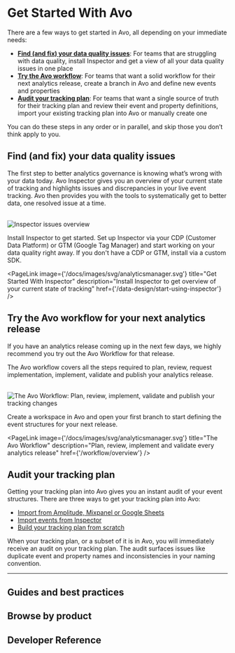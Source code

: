 

# Get Started With Avo

There are a few ways to get started in Avo, all depending on your immediate needs:
- [**Find (and fix) your data quality issues**](#find-and-fix-your-data-quality-issues): For teams that are struggling with data quality, install Inspector and get a view of all your data quality issues in one place
- [**Try the Avo workflow**](#try-the-avo-workflow-for-your-next-analytics-release): For teams that want a solid workflow for their next analytics release, create a branch in Avo and define new events and properties
- [**Audit your tracking plan**](#audit-your-tracking-plan): For teams that want a single source of truth for their tracking plan and review their event and property definitions, import your existing tracking plan into Avo or manually create one

You can do these steps in any order or in parallel, and skip those you
don’t think apply to you.

## Find (and fix) your data quality issues

The first step to better analytics governance is knowing what’s wrong with your data today. Avo Inspector gives you an overview of your current state of tracking
and highlights issues and discrepancies in your live event tracking. Avo then provides you with the tools to systematically get to better data, one resolved issue at a time. 

<br />
<Zoom>
  <Image
    src="/docs/images/inspector/inspector-issues-overview.png"
    width={3776}
    height={2263}
    alt="Inspector issues overview"
  />
</Zoom>

Install Inspector to get started. Set up Inspector via your CDP (Customer Data Platform) or GTM  (Google Tag Manager) and start working on your data quality right away. If you don't have a CDP or GTM, install via a custom SDK.

<PageLink
  image={'/docs/images/svg/analyticsmanager.svg'}
  title="Get Started With Inspector"
  description="Install Inspector to get overview of your current state of tracking"
  href={'/data-design/start-using-inspector'}
/>

## Try the Avo workflow for your next analytics release

If you have an analytics release coming up in the next few days, we
highly recommend you try out the Avo Workflow for that release.

The Avo workflow covers all the steps required to plan, review,
request implementation, implement, validate and publish your analytics
release.

<br />
<Zoom>
  <Image
    src="/docs/images/avo-workflow.png"
    width={3776}
    height={2263}
    alt="The Avo Workflow: Plan, review, implement, validate and publish your tracking changes"
  />
</Zoom>

Create a workspace in Avo and open your first branch to start defining the event structures for your next release.

<PageLink
  image={'/docs/images/svg/analyticsmanager.svg'}
  title="The Avo Workflow"
  description="Plan, review, implement and validate every analytics release"
  href={'/workflow/overview'}
/>

## Audit your tracking plan

Getting your tracking plan into Avo gives you an instant audit of your event structures. There are three ways to get your tracking plan into Avo:
- [Import from Amplitude, Mixpanel or Google Sheets](/publishing/importing)
- [Import events from Inspector](/inspector/add-events-from-inspector)
- [Build your tracking plan from scratch](/data-design/start-data-design)

When your tracking plan, or a subset of it is in Avo, you will immediately receive an audit on your tracking plan. The audit surfaces issues like duplicate event and property names and inconsistencies in your naming convention.

<TwoCol>
  <PageLink
    image="/docs/images/svg/analyticsmanager.svg"
    title="Get your tracking plan into Avo"
    description="All the ways to get your existing tracking plan into Avo"
    href="/audit/get-tracking-plan-into-avo"
  />

  <PageLink
    image="/docs/images/svg/analyticsmanager.svg"
    title="Audit your tracking plan"
    description="How to get an audit for your tracking plan."
    href="/audit/quickstart"
  />
</TwoCol>

---

## Guides and best practices

<TwoCol>
  <PageLink
    image={'/docs/images/svg/dev.svg'}
    title="Avo 101 For Developers"
    description="Codegen, Inspector and Debuggers—What’s the difference?"
    href={'/implementation/devs-101'}
  />
  <PageLink
    image={'/docs/images/svg/analyticsmanager.svg'}
    title="Designing Data In Avo"
    description="How to define metrics, events and properties step by step"
    href={'/data-design/start-data-design'}
  />
  <PageLink
    image={'/docs/images/svg/analyticsmanager.svg'}
    title="Multi-Product Workspaces"
    description="How to organize a tracking plan for multiple products"
    href={'/data-design/organizing-multi-product-workspaces'}
  />
</TwoCol>

## Browse by product

<TwoCol>
  <PageLink
    image={'/docs/images/svg/analyticsmanager.svg'}
    title="Tracking Plan Management"
    description="Collaborate with your team on tracking plan changes"
    href={'/data-design/quick-start'}
  />
  <PageLink
    image={'/docs/images/svg/analyticsmanager.svg'}
    title="Tracking Plan Audit"
    description="Verify that all tracking plan changes follow your tracking plan rules"
    href={'/audit/overview'}
  />
  <PageLink
    image={'/docs/images/svg/analyticsmanager.svg'}
    title="Avo Inspector"
    description="Get overview of your current state of tracking"
    href={'/data-design/start-using-inspector'}
  />
  <PageLink
    image={'/docs/images/svg/analyticsmanager.svg'}
    title="Publishing"
    description="Keep your downstream schema registries in sync with the Avo"
    href={'/publishing/publishing/overview'}
  />
  <PageLink
    image={'/docs/images/svg/dev.svg'}
    title="Avo Codegen"
    description="Faster, more reliable implementation with type-safe tracking functions"
    href={'/implementation/avo-codegen-overview'}
  />
  <PageLink
    image={'/docs/images/svg/dev.svg'}
    title="Avo Debuggers"
    description="Observe events and properties as you trigger them in your app"
    href={'/implementation/start-using-visual-debugger'}
  />
</TwoCol>

## Developer Reference

<TwoCol>
  <PageLink
    image={'/docs/images/svg/dev.svg'}
    title="Avo Codegen"
    href={'/implementation/destinations'}
  />
  <PageLink
    image={'/docs/images/svg/dev.svg'}
    title="Avo Inspector"
    href={'/implementation/avo-inspector-sdk-reference'}
  />
  <PageLink
    image={'/docs/images/svg/dev.svg'}
    title="Avo Debuggers"
    href={'/implementation/start-using-visual-debugger'}
  />
</TwoCol>
